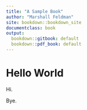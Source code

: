 ```yaml
---
title: "A Sample Book"
author: "Marshall Feldman"
site: bookdown::bookdown_site
documentclass: book
output:
  bookdown::gitbook: default
  bookdown::pdf_book: default
---
```


# Hello World

Hi.

Bye.

<!-- If you need PDF output, uncomment bookdown::pdf_book above in YAML. You will need a LaTeX installation, e.g., https://yihui.name/tinytex/ -->
